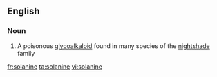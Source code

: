 ==English==

===Noun===
{{wikipedia}}
{{en-noun|-}}

#{{organic compound}} A poisonous [[glycoalkaloid]] found in many species of the [[nightshade]] family

[[fr:solanine]]
[[ta:solanine]]
[[vi:solanine]]